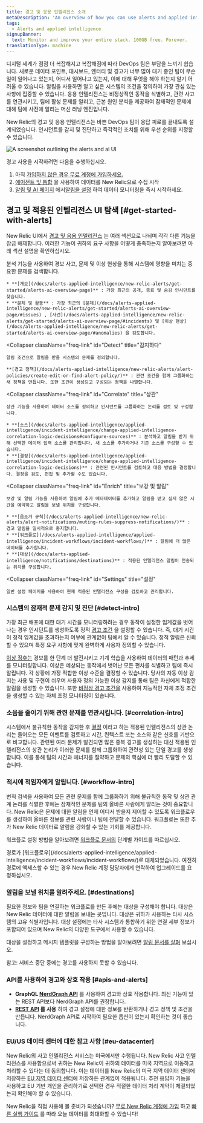 ```yaml
---
title: 경고 및 응용 인텔리전스 소개
metaDescription: 'An overview of how you can use alerts and applied intelligence to monitor your systems and be notified when things go wrong, and when they''re starting to go wrong.'
tags:
  - Alerts and applied intelligence
signupBanner:
  text: Monitor and improve your entire stack. 100GB free. Forever.
translationType: machine
---
```



디지털 세계가 점점 더 복잡해지고 복잡해짐에 따라 DevOps 팀은 부담을 느끼기 쉽습니다. 새로운 데이터 포인트, 대시보드, 엔터티 및 경고가 너무 많아 대기 중인 팀이 무슨 일이 일어나고 있는지, 어디서 일어나고 있는지, 이에 대해 무엇을 해야 하는지 알기 어려울 수 있습니다. 알림을 사용하면 알고 싶은 시스템의 조건을 정의하여 가장 관심 있는 사항에 집중할 수 있습니다. 응용 인텔리전스는 비정상적인 동작을 식별하고, 관련 사고를 연관시키고, 팀에 활성 문제를 알리고, 근본 원인 분석을 제공하여 잠재적인 문제에 대해 팀에 사전에 알리는 머신 러닝 엔진입니다.

New Relic의 경고 및 응용 인텔리전스는 바쁜 DevOps 팀이 응답 피로를 끝내도록 설계되었습니다. 인시던트를 감지 및 진단하고 즉각적인 조치를 위해 우선 순위를 지정할 수 있습니다.

<img
  title="Alerts and AI homepage"
  alt="A screenshot outlining the alerts and ai UI"
  src={alertsAlertsandAiOverviewPage}
/>

경고 사용을 시작하려면 다음을 수행하십시오.

1. 아직 [가입하지 않은 경우 무료 계정에 가입하세요.](https://newrelic.com/signup)
2. [에이전트 및 통합](https://newrelic.com/instant-observability/?category=infrastructure-and-os) 을 사용하여 데이터를 New Relic으로 수집 시작
3. [알림 및 AI 페이지](https://one.newrelic.com/alerts-ai) 에서[알림을 설정](/docs/alerts-applied-intelligence/new-relic-alerts/get-started/your-first-nrql-condition/) 하여 데이터 모니터링을 즉시 시작하세요.

## 경고 및 적용된 인텔리전스 UI 탐색 [#get-started-with-alerts]

New Relic UI에서 [경고 및 응용 인텔리전스](https://one.newrelic.com/alerts-ai) 는 여러 섹션으로 나뉘며 각각 다른 기능을 잠금 해제합니다. 이러한 기능이 귀하의 요구 사항을 어떻게 충족하는지 알아보려면 아래 섹션 설명을 확인하십시오.

<CollapserGroup>
  <Collapser
    className="freq-link"
    id="Analyze"
    title="분석하다"
  >
    분석 기능을 사용하여 경보 사고, 문제 및 이상 현상을 통해 시스템에 영향을 미치는 중요한 문제를 검색합니다.

    * **[개요](/docs/alerts-applied-intelligence/new-relic-alerts/get-started/alerts-ai-overview-page)** : 가장 최근의 공개, 종료 및 숨김 인시던트를 찾습니다.
    * **문제 및 활동** : 가장 최근의 [문제](/docs/alerts-applied-intelligence/new-relic-alerts/get-started/alerts-ai-overview-page/#issues) , [사건](/docs/alerts-applied-intelligence/new-relic-alerts/get-started/alerts-ai-overview-page/#incidents) 및 [이상 현상](/docs/alerts-applied-intelligence/new-relic-alerts/get-started/alerts-ai-overview-page/#anomalies) 을 검토합니다.
  </Collapser>

  <Collapser
    className="freq-link"
    id="Detect"
    title="감지하다"
  >
    알림 조건으로 알림을 받을 시스템의 문제를 정의합니다.

    **[경고 정책](/docs/alerts-applied-intelligence/new-relic-alerts/alert-policies/create-edit-or-find-alert-policy/)** : 관련 조건을 함께 그룹화하는 새 정책을 만듭니다. 또한 조건이 생성되고 구성되는 정책을 나열합니다.
  </Collapser>

  <Collapser
    className="freq-link"
    id="Correlate"
    title="상관"
  >
    상관 기능을 사용하여 데이터 소스를 정의하고 인시던트를 그룹화하는 논리를 검토 및 구성합니다.

    * **[소스](/docs/alerts-applied-intelligence/applied-intelligence/incident-intelligence/change-applied-intelligence-correlation-logic-decisions#configure-sources)** : 분석하고 알림을 받기 위해 선택한 데이터 입력 소스를 관리합니다. 새 소스를 추가하거나 기존 소스를 구성할 수 있습니다.
    * **[결정](/docs/alerts-applied-intelligence/applied-intelligence/incident-intelligence/change-applied-intelligence-correlation-logic-decisions)** : 관련된 인시던트를 검토하고 대응 방법을 결정합니다. 결정을 검토, 편집 및 추가할 수도 있습니다.
  </Collapser>

  <Collapser
    className="freq-link"
    id="Enrich"
    title="보강 및 알림"
  >
    보강 및 알림 기능을 사용하여 알림에 추가 메타데이터를 추가하고 알림을 받고 싶지 않은 시간을 예약하고 알림을 보낼 위치를 구성합니다.

    * **[음소거 규칙](/docs/alerts-applied-intelligence/new-relic-alerts/alert-notifications/muting-rules-suppress-notifications/)** : 경고 알림을 일시적으로 중지합니다.
    * **[워크플로](/docs/alerts-applied-intelligence/applied-intelligence/incident-workflows/incident-workflows/)** : 알림에 더 많은 데이터를 추가합니다.
    * **[대상](/docs/alerts-applied-intelligence/notifications/destinations)** : 적용된 인텔리전스 알림이 전송되는 위치를 구성합니다.
  </Collapser>

  <Collapser
    className="freq-link"
    id="Settings"
    title="설정"
  >
    일반 설정 페이지를 사용하여 현재 적용된 인텔리전스 구성을 검토하고 관리합니다.
  </Collapser>
</CollapserGroup>

### 시스템의 잠재적 문제 감지 및 진단 [#detect-intro]

가장 최근 배포에 대한 대기 시간을 모니터링하려는 경우 동작이 설정한 임계값을 벗어나는 경우 인시던트를 생성하도록 정적 [경고 조건](/docs/alerts-applied-intelligence/new-relic-alerts/alert-conditions/create-alert-conditions/) 을 설정할 수 있습니다. 즉, 대기 시간이 정적 임계값을 초과하는지 여부에 관계없이 팀에서 알 수 있습니다. 정적 알림은 신뢰할 수 있으며 특정 요구 사항에 맞게 완벽하게 사용자 정의할 수 있습니다.

[이상 징후는](/docs/alerts-applied-intelligence/applied-intelligence/anomaly-detection/anomaly-detection-applied-intelligence) 경보를 한 단계 더 발전시키고 기계 학습을 사용하여 데이터의 패턴과 추세를 모니터링합니다. 이상은 예상되는 동작에서 벗어난 모든 편차를 식별하고 팀에 즉시 알립니다. 각 상황에 가장 적합한 이상 수준을 결정할 수 있습니다. 당사의 자동 이상 감지는 사용 및 구현이 쉬우며 사용자 정의 가능한 이상 감지를 통해 팀은 자신에게 적합한 알림을 생성할 수 있습니다. 또한 [비정상 경고 조건을](/docs/alerts-applied-intelligence/applied-intelligence/anomaly-detection/custom-anomalies/) 사용하여 지능적인 자체 조정 조건을 생성할 수 있는 자체 조정 모니터링이 있습니다.

### 소음을 줄이기 위해 관련 문제를 연관시킵니다. [#correlation-intro]

시스템에서 불규칙한 동작을 감지한 후 [결정](/docs/alerts-applied-intelligence/applied-intelligence/incident-intelligence/change-applied-intelligence-correlation-logic-decisions/) 이라고 하는 적용된 인텔리전스의 상관 논리는 들어오는 모든 이벤트를 검토하고 시간, 컨텍스트 또는 소스와 같은 신호를 기반으로 비교합니다. 관련된 여러 문제가 발견되면 많은 중복 경고를 생성하는 대신 적용된 인텔리전스의 상관 논리가 이러한 문제를 함께 그룹화하여 관련성 있는 단일 경고를 생성합니다. 이를 통해 팀의 시간과 에너지를 절약하고 문제의 핵심에 더 빨리 도달할 수 있습니다.

### 적시에 적임자에게 알립니다. [#workflow-intro]

변칙 검색을 사용하여 모든 관련 문제를 함께 그룹화하기 위해 불규칙한 동작 및 상관 관계 논리를 식별한 후에는 잠재적인 문제를 팀의 올바른 사람에게 알리는 것이 중요합니다. New Relic은 문제에 대한 알림을 언제 어디서 받을지 제어할 수 있도록 워크플로우를 생성하여 올바른 정보를 관련 사람이나 팀에 전달할 수 있습니다. 워크플로는 또한 추가 New Relic 데이터로 알림을 강화할 수 있는 기회를 제공합니다.

워크플로 설정 방법을 알아보려면 [워크플로 문서의](/docs/alerts-applied-intelligence/applied-intelligence/incident-workflows/incident-workflows) 단계별 가이드를 따르십시오.

<Callout variant="important">
  경로가 [워크플로우](/docs/alerts-applied-intelligence/applied-intelligence/incident-workflows/incident-workflows/)로 대체되었습니다. 여전히 경로에 액세스할 수 있는 경우 New Relic 계정 담당자에게 연락하여 업그레이드를 요청하십시오.
</Callout>

### 알림을 보낼 위치를 알려주세요. [#destinations]

필요한 정보와 팀을 연결하는 워크플로를 만든 후에는 대상을 구성해야 합니다. 대상은 New Relic 데이터에 대한 알림을 보내는 곳입니다. 대상은 귀하가 사용하는 타사 시스템의 고유 식별자입니다. 대상 설정에는 타사 시스템과 통합하기 위한 연결 세부 정보가 포함되어 있으며 New Relic의 다양한 도구에서 사용할 수 있습니다.

대상을 설정하고 메시지 템플릿을 구성하는 방법을 알아보려면 [알림 문서를 살펴](/docs/alerts-applied-intelligence/notifications/destinations/) 보십시오.

참고: 서비스 중단 중에는 경고를 사용하지 못할 수 있습니다.

### API를 사용하여 경고와 상호 작용 [#apis-and-alerts]

* **GraphQL [NerdGraph API](/docs/alerts/alerts-nerdgraph/nerdgraph-examples/nerdgraph-api-examples)** 를 사용하여 경고와 상호 작용합니다. 최신 기능이 있는 REST API보다 NerdGraph API를 권장합니다.
* **[REST API](/docs/alerts/rest-api-alerts/new-relic-alerts-rest-api/rest-api-calls-new-relic-alerts) 를 사용** 하여 경고 설정에 대한 정보를 반환하거나 경고 정책 및 조건을 만듭니다. NerdGraph API로 시작하여 필요한 옵션이 있는지 확인하는 것이 좋습니다.

### EU/US 데이터 센터에 대한 참고 사항 [#eu-datacenter]

New Relic의 사고 인텔리전스 서비스는 미국에서만 수행됩니다. New Relic 사고 인텔리전스를 사용함으로써 귀하는 New Relic이 귀하의 데이터를 미국 지역으로 이동하고 처리할 수 있다는 데 동의합니다. 이는 데이터를 New Relic의 미국 지역 데이터 센터에 저장하든 [EU 지역 데이터 센터](/docs/accounts/accounts-billing/account-setup/choose-your-data-center/)에 저장하든 관계없이 적용됩니다. 추천 응답자 기능을 사용하고 EU 기반 개인을 관리하기로 선택한 경우 적절한 데이터 처리 계약이 체결되었는지 확인해야 할 수 있습니다.

New Relic을 직접 사용해 볼 준비가 되셨습니까? [무료 New Relic 계정에 가입](https://newrelic.com/signup) 하고 [빠른 실행 가이드](/docs/new-relic-solutions/get-started/quick-launch-guide/) 를 따라 오늘 데이터를 최대화할 수 있습니다!